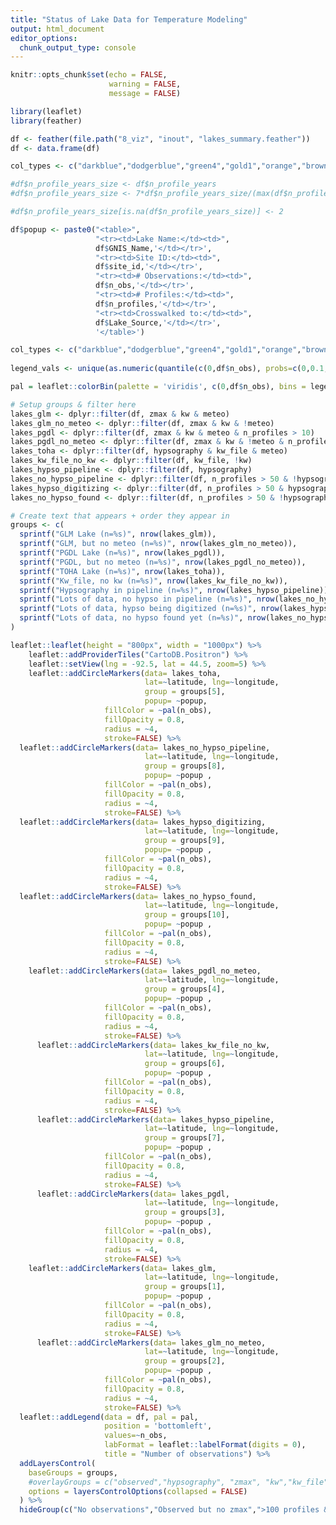 ```yaml
---
title: "Status of Lake Data for Temperature Modeling"
output: html_document
editor_options: 
  chunk_output_type: console
---
```


```r
knitr::opts_chunk$set(echo = FALSE,
                      warning = FALSE,
                      message = FALSE)
```

```r
library(leaflet)
library(feather)

df <- feather(file.path("8_viz", "inout", "lakes_summary.feather"))
df <- data.frame(df)

col_types <- c("darkblue","dodgerblue","green4","gold1","orange","brown","red")

#df$n_profile_years_size <- df$n_profile_years
#df$n_profile_years_size <- 7*df$n_profile_years_size/(max(df$n_profile_years_size,na.rm = TRUE))

#df$n_profile_years_size[is.na(df$n_profile_years_size)] <- 2

df$popup <- paste0("<table>",
                   "<tr><td>Lake Name:</td><td>",
                   df$GNIS_Name,'</td></tr>',
                   "<tr><td>Site ID:</td><td>",
                   df$site_id,'</td></tr>',
                   "<tr><td># Observations:</td><td>",
                   df$n_obs,'</td></tr>',
                   "<tr><td># Profiles:</td><td>",
                   df$n_profiles,'</td></tr>',
                   "<tr><td>Crosswalked to:</td><td>",
                   df$Lake_Source,'</td></tr>',
                   '</table>')

col_types <- c("darkblue","dodgerblue","green4","gold1","orange","brown","red")
  
legend_vals <- unique(as.numeric(quantile(c(0,df$n_obs), probs=c(0,0.1,0.5,0.9,.99,1), na.rm=TRUE)))

pal = leaflet::colorBin(palette = 'viridis', c(0,df$n_obs), bins = legend_vals, na.color = 'red', reverse = TRUE)

# Setup groups & filter here
lakes_glm <- dplyr::filter(df, zmax & kw & meteo)
lakes_glm_no_meteo <- dplyr::filter(df, zmax & kw & !meteo)
lakes_pgdl <- dplyr::filter(df, zmax & kw & meteo & n_profiles > 10)
lakes_pgdl_no_meteo <- dplyr::filter(df, zmax & kw & !meteo & n_profiles > 10)
lakes_toha <- dplyr::filter(df, hypsography & kw_file & meteo)
lakes_kw_file_no_kw <- dplyr::filter(df, kw_file, !kw)
lakes_hypso_pipeline <- dplyr::filter(df, hypsography)
lakes_no_hypso_pipeline <- dplyr::filter(df, n_profiles > 50 & !hypsography)
lakes_hypso_digitizing <- dplyr::filter(df, n_profiles > 50 & hypsography_digitizing)
lakes_no_hypso_found <- dplyr::filter(df, n_profiles > 50 & !hypsography & !hypsography_digitizing)

# Create text that appears + order they appear in
groups <- c(
  sprintf("GLM Lake (n=%s)", nrow(lakes_glm)),
  sprintf("GLM, but no meteo (n=%s)", nrow(lakes_glm_no_meteo)),
  sprintf("PGDL Lake (n=%s)", nrow(lakes_pgdl)),
  sprintf("PGDL, but no meteo (n=%s)", nrow(lakes_pgdl_no_meteo)),
  sprintf("TOHA Lake (n=%s)", nrow(lakes_toha)),
  sprintf("Kw_file, no kw (n=%s)", nrow(lakes_kw_file_no_kw)),
  sprintf("Hypsography in pipeline (n=%s)", nrow(lakes_hypso_pipeline)),
  sprintf("Lots of data, no hypso in pipeline (n=%s)", nrow(lakes_no_hypso_pipeline)),
  sprintf("Lots of data, hypso being digitized (n=%s)", nrow(lakes_hypso_digitizing)),
  sprintf("Lots of data, no hypso found yet (n=%s)", nrow(lakes_no_hypso_found))
)

leaflet::leaflet(height = "800px", width = "1000px") %>%
    leaflet::addProviderTiles("CartoDB.Positron") %>%
    leaflet::setView(lng = -92.5, lat = 44.5, zoom=5) %>%
    leaflet::addCircleMarkers(data= lakes_toha,
                              lat=~latitude, lng=~longitude, 
                              group = groups[5],
                              popup= ~popup,
                     fillColor = ~pal(n_obs),
                     fillOpacity = 0.8,
                     radius = ~4,
                     stroke=FALSE) %>%
  leaflet::addCircleMarkers(data= lakes_no_hypso_pipeline,
                              lat=~latitude, lng=~longitude, 
                              group = groups[8],
                              popup= ~popup ,
                     fillColor = ~pal(n_obs),
                     fillOpacity = 0.8,
                     radius = ~4,
                     stroke=FALSE) %>%
  leaflet::addCircleMarkers(data= lakes_hypso_digitizing,
                              lat=~latitude, lng=~longitude, 
                              group = groups[9],
                              popup= ~popup ,
                     fillColor = ~pal(n_obs),
                     fillOpacity = 0.8,
                     radius = ~4,
                     stroke=FALSE) %>% 
  leaflet::addCircleMarkers(data= lakes_no_hypso_found,
                              lat=~latitude, lng=~longitude, 
                              group = groups[10],
                              popup= ~popup ,
                     fillColor = ~pal(n_obs),
                     fillOpacity = 0.8,
                     radius = ~4,
                     stroke=FALSE) %>% 
    leaflet::addCircleMarkers(data= lakes_pgdl_no_meteo,
                              lat=~latitude, lng=~longitude, 
                              group = groups[4],
                              popup= ~popup ,
                     fillColor = ~pal(n_obs),
                     fillOpacity = 0.8,
                     radius = ~4,
                     stroke=FALSE) %>%
      leaflet::addCircleMarkers(data= lakes_kw_file_no_kw,
                              lat=~latitude, lng=~longitude, 
                              group = groups[6],
                              popup= ~popup ,
                     fillColor = ~pal(n_obs),
                     fillOpacity = 0.8,
                     radius = ~4,
                     stroke=FALSE) %>%
      leaflet::addCircleMarkers(data= lakes_hypso_pipeline,
                              lat=~latitude, lng=~longitude, 
                              group = groups[7],
                              popup= ~popup ,
                     fillColor = ~pal(n_obs),
                     fillOpacity = 0.8,
                     radius = ~4,
                     stroke=FALSE) %>%
      leaflet::addCircleMarkers(data= lakes_pgdl,
                              lat=~latitude, lng=~longitude, 
                              group = groups[3],
                              popup= ~popup ,
                     fillColor = ~pal(n_obs),
                     fillOpacity = 0.8,
                     radius = ~4,
                     stroke=FALSE) %>%
    leaflet::addCircleMarkers(data= lakes_glm,
                              lat=~latitude, lng=~longitude, 
                              group = groups[1],
                              popup= ~popup ,
                     fillColor = ~pal(n_obs),
                     fillOpacity = 0.8,
                     radius = ~4,
                     stroke=FALSE) %>%
      leaflet::addCircleMarkers(data= lakes_glm_no_meteo,
                              lat=~latitude, lng=~longitude, 
                              group = groups[2],
                              popup= ~popup ,
                     fillColor = ~pal(n_obs),
                     fillOpacity = 0.8,
                     radius = ~4,
                     stroke=FALSE) %>%
  leaflet::addLegend(data = df, pal = pal,
                     position = 'bottomleft',
                     values=~n_obs,
                     labFormat = leaflet::labelFormat(digits = 0),
                     title = "Number of observations") %>%
  addLayersControl(
    baseGroups = groups,
    #overlayGroups = c("observed","hypsography", "zmax", "kw","kw_file","meteo"),
    options = layersControlOptions(collapsed = FALSE)
  ) %>% 
  hideGroup(c("No observations","Observed but no zmax",">100 profiles & no hypsometry"))


```
